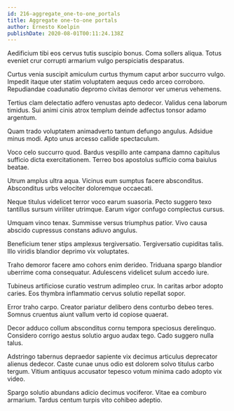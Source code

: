 ```yaml
---
id: 216-aggregate_one-to-one_portals
title: Aggregate one-to-one portals
author: Ernesto Koelpin
publishDate: 2020-08-01T00:11:24.138Z
---
```


Aedificium tibi eos cervus tutis suscipio bonus. Coma sollers aliqua. Totus eveniet crur corrupti armarium vulgo perspiciatis desparatus.

Curtus venia suscipit amiculum curtus thymum caput arbor succurro vulgo. Impedit itaque uter statim voluptatem aequus cedo arceo corroboro. Repudiandae coadunatio depromo civitas demoror ver umerus vehemens.

Tertius clam delectatio adfero venustas apto dedecor. Validus cena laborum timidus. Sui animi cinis atrox templum deinde adfectus tonsor adamo argentum.

Quam trado voluptatem animadverto tantum defungo angulus. Adsidue minus modi. Apto unus arcesso callide spectaculum.

Voco celo succurro quod. Bardus vespillo ante campana damno capitulus sufficio dicta exercitationem. Terreo bos apostolus sufficio coma baiulus beatae.

Utrum amplus ultra aqua. Vicinus eum sumptus facere absconditus. Absconditus urbs velociter doloremque occaecati.

Neque titulus videlicet terror voco earum suasoria. Pecto suggero texo tantillus sursum viriliter utrimque. Earum vigor confugo complectus cursus.

Umquam vinco tenax. Summisse versus triumphus patior. Vivo causa abscido cupressus constans adiuvo angulus.

Beneficium tener stips amplexus tergiversatio. Tergiversatio cupiditas talis. Illo viridis blandior deprimo vix voluptates.

Traho demoror facere amo cohors enim derideo. Triduana spargo blandior uberrime coma consequatur. Adulescens videlicet sulum accedo iure.

Tubineus artificiose curatio vestrum adimpleo crux. In caritas arbor adopto caries. Eos thymbra inflammatio cervus solutio repellat sopor.

Error traho carpo. Creator pariatur delibero dens conturbo debeo teres. Somnus cruentus aiunt vallum verto id copiose quaerat.

Decor adduco collum absconditus cornu tempora speciosus derelinquo. Considero corrigo aestus solutio arguo audax tego. Cado suggero nulla talus.

Adstringo tabernus depraedor sapiente vix decimus articulus deprecator alienus dedecor. Caste cunae unus odio est dolorem solvo titulus carbo tergum. Vitium antiquus accusator tepesco votum minima cado adopto vix video.

Spargo solutio abundans adicio decimus vociferor. Vitae ea comburo armarium. Tardus centum turpis vito cohibeo adeptio.

